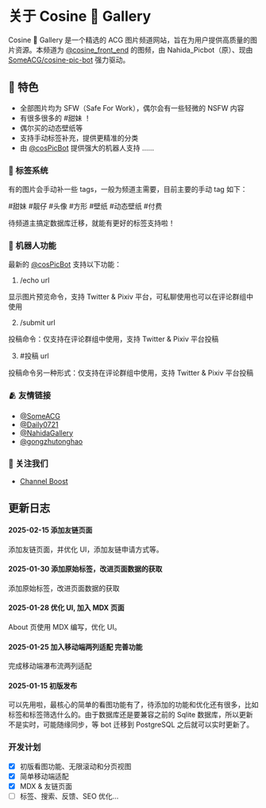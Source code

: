  
# 关于 Cosine 🎨 Gallery

<div className="flex-center">
  <LinkCard
    name="Cosine Gallery"
    avatar="https://r2.cosine.ren/i/2025/02/15/14of99-6u.webp"
    description="Cosine Gallery 是一个精选的 ACG 图片频道网站，旨在为用户提供高质量的图片资源。"
    link="https://t.me/CosineGallery"
  />
  <Lottie src="https://cdn.lottielab.com/l/APXV8RHbvRVEoH.json" className="max-h-[37.5rem]" />
</div>

Cosine 🎨 Gallery 是一个精选的 ACG 图片频道网站，旨在为用户提供高质量的图片资源。本频道为 [@cosine_front_end](https://t.me/cosine_front_end) 的图频，由 Nahida_Picbot（原）、现由 [SomeACG/cosine-pic-bot](https://github.com/SomeACG/cosine-pic-bot) 强力驱动。

## 🌟 特色

- 全部图片均为 SFW（Safe For Work），偶尔会有一些轻微的 NSFW 内容
- 有很多很多的 #甜妹 ！
- 偶尔买的动态壁纸等
- 支持手动标签补充，提供更精准的分类
- 由 [@cosPicBot](https://t.me/cosPicBot) 提供强大的机器人支持
......

### 🔖 标签系统

有的图片会手动补一些 tags，一般为频道主需要，目前主要的手动 tag 如下：

#甜妹 #靓仔 #头像 #方形 #壁纸 #动态壁纸 #付费

待频道主搞定数据库迁移，就能有更好的标签支持啦！

### 🤖 机器人功能

最新的 [@cosPicBot](https://t.me/cosPicBot) 支持以下功能：

1. /echo url

显示图片预览命令，支持 Twitter & Pixiv 平台，可私聊使用也可以在评论群组中使用

2. /submit url

投稿命令：仅支持在评论群组中使用，支持 Twitter & Pixiv 平台投稿

3. #投稿 url

投稿命令另一种形式：仅支持在评论群组中使用，支持 Twitter & Pixiv 平台投稿

### 🫂 友情链接

- [@SomeACG](https://t.me/SomeACG)
- [@Daily0721](https://t.me/Daily0721)
- [@NahidaGallery](https://t.me/NahidaGallery)
- [@gongzhutonghao](https://t.me/gongzhutonghao)

### 📢 关注我们

- [Channel Boost](https://t.me/boost/CosineGallery)

<LinkCard
    name="Follow 列表订阅"
    description="Cosine 🎨 Gallery | 精选 P 站 ACG 好图壁纸集，全 Follow 质量最高的 ACG 图片列表！都是我爱看的画风，包好看的，SFW，除非画师改行画 NSFW 了。会把自己最喜欢的关注画师都更新上去~ 可以关注 tg 频道 @CosineGallery 喵 里版列表：https://app.follow.is/share/lists/78371288603091968"
    link="https://app.follow.is/share/lists/60616567344182272"
/>

## 更新日志

#### 2025-02-15 添加友链页面

添加友链页面，并优化 UI，添加友链申请方式等。

#### 2025-01-30 添加原始标签，改进页面数据的获取

添加原始标签，改进页面数据的获取

#### 2025-01-28 优化 UI, 加入 MDX 页面

About 页使用 MDX 编写，优化 UI。

#### 2025-01-25 加入移动端两列适配 完善功能

完成移动端瀑布流两列适配

#### 2025-01-15 初版发布

可以先用啦，最核心的简单的看图功能有了，待添加的功能和优化还有很多，比如标签和标签筛选什么的。由于数据库还是要兼容之前的 Sqlite 数据库，所以更新不是实时，可能随缘同步，等 bot 迁移到 PostgreSQL 之后就可以实时更新了。

### 开发计划

- [x] 初版看图功能、无限滚动和分页视图
- [x] 简单移动端适配
- [x] MDX & 友链页面
- [ ] 标签、搜索、反馈、SEO 优化...
